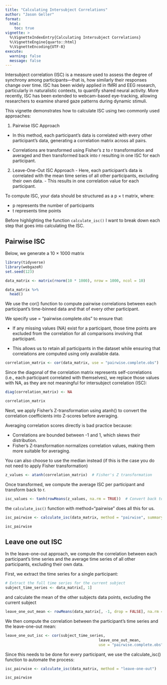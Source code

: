```yaml
---
title: "Calculating Intersubject Correlations"
author: "Jason Geller"
format:
  html: 
    toc: true
vignette: >
  %\VignetteIndexEntry{Calculating Intersubject Correlations}
  %\VignetteEngine{quarto::html}
  %\VignetteEncoding{UTF-8}
execute: 
  warning: false
  message: false
---
```


Intersubject correlation (ISC) is a measure used to assess the degree of synchrony among participants—that is, how similarly their responses change over time. ISC has been widely applied in fMRI and EEG research, particularly in naturalistic contexts, to quantify shared neural activity. More recently, ISC has been extended to webcam-based eye-tracking, allowing researchers to examine shared gaze patterns during dynamic stimuli.

This vignette demonstrates how to calculate ISC using two commonly used approaches:

1.  Pairwise ISC Approach

-   In this method, each participant’s data is correlated with every other participant’s data, generating a correlation matrix across all pairs.

-   Correlations are transformed using Fisher's z to r transformation and averaged and then transformed back into r resulting in one ISC for each participant.

2.  Leave-One-Out ISC Approach - Here, each participant’s data is correlated with the mean time series of all other participants, excluding their own data. - This results in one correlation value for each participant.

To compute ISC, your data should be structured as a p × t matrix, where:

-   p represents the number of participants
-   t represents time points

Before highlighting the function `calculate_isc()` I want to break down each step that goes into calculating the ISC.

## Pairwise ISC

Below, we generate a 10 × 1000 matrix


```r
library(tidyverse)
library(webgazeR)
set.seed(123)

data_matrix <- matrix(rnorm(10 * 1000), nrow = 1000, ncol = 10)

data_matrix %>% 
  head()

```

We use the cor() function to compute pairwise correlations between each participant’s time-binned data and that of every other participant.

We specify use = "pairwise.complete.obs" to ensure that:

-   If any missing values (NA) exist for a participant, those time points are excluded from the correlation for all comparisons involving that participant.

-   This allows us to retain all participants in the dataset while ensuring that correlations are computed using only available data.

```r

correlation_matrix <- cor(data_matrix, use = "pairwise.complete.obs")


```

Since the diagonal of the correlation matrix represents self-correlations (i.e., each participant correlated with themselves), we replace those values with NA, as they are not meaningful for intersubject correlation (ISC):

```r

diag(correlation_matrix) <- NA


```

```r

correlation_matrix

```

Next, we apply Fisher’s Z-transformation using atanh() to convert the correlation coefficients into Z-scores before averaging.

Averaging correlation scores directly is bad practice because:

-   Correlations are bounded between -1 and 1, which skews their distribution.
-   Fisher’s Z-transformation normalizes correlation values, making them more suitable for averaging.

You can also choose to use the median instead (if this is the case you do not need to apply Fisher transformation)

```r
z_values <- atanh(correlation_matrix)  # Fisher's Z transformation

```

Once transformed, we compute the average ISC per participant and transform back to r.

```r

isc_values <- tanh(rowMeans(z_values, na.rm = TRUE))  # Convert back to r

```

the `calculate_isc()` function with method="pairwise" does all this for us.

```r

isc_pairwise <- calculate_isc(data_matrix, method = "pairwise", summary_statistic = "mean")

isc_pairwise
```

## Leave one out ISC

In the leave-one-out approach, we compute the correlation between each participant’s time series and the average time series of all other participants, excluding their own data.

First, we extract the time series for a single participant:

```r
# Extract the full time series for the current subject
subject_time_series <- data_matrix[, 1]

```

and calculate the mean of the other subjects data points, excluding the current subject

```r

leave_one_out_mean <- rowMeans(data_matrix[, -1, drop = FALSE], na.rm = TRUE)

```

We then compute the correlation between the participant’s time series and the leave-one-out mean:

```r
leave_one_out_isc <- cor(subject_time_series, 
                                          leave_one_out_mean, 
                                          use = "pairwise.complete.obs")
```

Since this needs to be done for every participant, we use the calculate_isc() function to automate the process:

```r
isc_pairwise <- calculate_isc(data_matrix, method = "leave-one-out")

isc_pairwise
```
